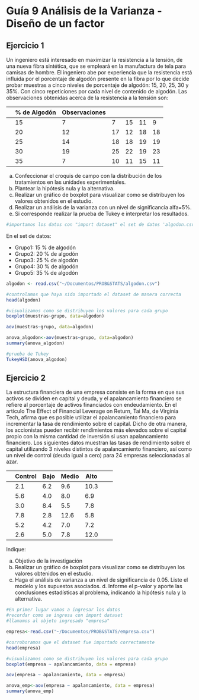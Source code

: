 # Guía 9 Análisis de la Varianza - Diseño de un factor

## Ejercicio 1

Un ingeniero está interesado en maximizar la resistencia a la tensión, de una nueva fibra sintética, que se empleará en la manufactura de tela para camisas de hombre. El ingeniero abe por experiencia que la resistencia está influida por el porcentaje de algodón presente en la fibra por lo que decide probar muestras a cinco niveles de porcentaje de algodón: 15, 20, 25, 30 y 35%. Con cinco repeticiones por cada nivel de contenido de algodón. 
Las observaciones obtenidas acerca de la resistencia a la tensión son:

||% de Algodón |  Observaciones ||
|------|-----|-----|-----|-----|-----|-----|
|| 15  | 7  | 7  | 15 | 11 | 9  ||
|| 20  | 12 | 17 | 12 | 18 | 18 ||
|| 25  | 14 | 18 | 18 | 19 | 19 ||
|| 30  | 19 | 25 | 22 | 19 | 23 ||
|| 35  | 7  | 10 | 11 | 15 | 11 ||



a. Confeccionar el croquis de campo con la distribución de los tratamientos en las unidades experimentales. 
b. Plantear la hipótesis nula y la alternativa. 
c. Realizar un gráfico de boxplot para visualizar como se distribuyen los valores obtenidos en el estudio.
d. Realizar un análisis de la varianza con un nivel de significancia alfa=5%.
e. Si corresponde realizar la prueba de Tukey e interpretar los resultados. 


```r
#importamos los datos con "import dataset" el set de datos 'algodon.csv'
```

En el set de datos:

* Grupo1:  15 % de algodón
* Grupo2:  20 % de algodón
* Grupo3:  25 % de algodón
* Grupo4:  30 % de algodón
* Grupo5:  35 % de algodón
```r
algodon <- read.csv("~/Documentos/PROB&STATS/algodon.csv")
```

```r
#controlamos que haya sido importado el dataset de manera correcta
head(algodon)
```

```r
#visualizamos como se distribuyen los valores para cada grupo
boxplot(muestras~grupo, data=algodon)
```

```r
aov(muestras~grupo, data=algodon)
```

```r
anova_algodon<-aov(muestras~grupo, data=algodon)
summary(anova_algodon)
```

```r
#prueba de Tukey
TukeyHSD(anova_algodon)
```




## Ejercicio 2

La estructura financiera de una empresa consiste en la forma en que sus activos se dividen en capital y deuda, y el apalancamiento financiero se refiere al porcentaje de activos financiados con endeudamiento. 
En el artículo The Effect of Financial Leverage on Return, Tai Ma, de Virginia Tech, afirma que es posible utilizar el apalancamiento financiero para incrementar la tasa de rendimiento sobre el capital. Dicho de otra manera, los accionistas pueden recibir rendimientos más elevados sobre el capital propio con la misma cantidad de inversión si usan apalancamiento financiero. Los siguientes datos muestran las tasas de rendimiento sobre el capital utilizando 3 niveles distintos de apalancamiento financiero, así como un nivel de control (deuda igual a cero) para 24 empresas seleccionadas al azar. 

|| Control |  Bajo  |  Medio |  Alto ||
|------|-----|-----|-----|-----|-----|-----|
|| 2.1  | 6.2 | 9.6 | 10.3 ||
|| 5.6  | 4.0 | 8.0 | 6.9  ||
|| 3.0  | 8.4 | 5.5 | 7.8  ||
|| 7.8  | 2.8 | 12.6 | 5.8 ||
|| 5.2  | 4.2 | 7.0 | 7.2  ||
|| 2.6  | 5.0 | 7.8 | 12.0 ||

Indique:
  
a. Objetivo de la investigación 
b. Realizar un gráfico de boxplot para visualizar como se distribuyen los valores obtenidos en el estudio.
c. Haga el análisis de varianza a un nivel de significancia de 0.05. Liste el modelo y los supuestos asociados. d. Informe el p-valor y aporte las conclusiones estadísticas al problema, indicando la hipótesis nula y la alternativa. 


```r
#En primer lugar vamos a ingresar los datos
#recordar como se ingresa con import dataset
#llamamos al objeto ingresado "empresa"
```

```r
empresa<-read.csv("~/Documentos/PROB&STATS/empresa.csv")
```

```r
#corroboramos que el dataset fue importado correctamente
head(empresa)
```

```r
#visualizamos como se distribuyen los valores para cada grupo
boxplot(empresa ~ apalancamiento, data = empresa)
```


```r
aov(empresa ~ apalancamiento, data = empresa)
```

```r
anova_emp<-aov(empresa ~ apalancamiento, data = empresa)
summary(anova_emp)
```


